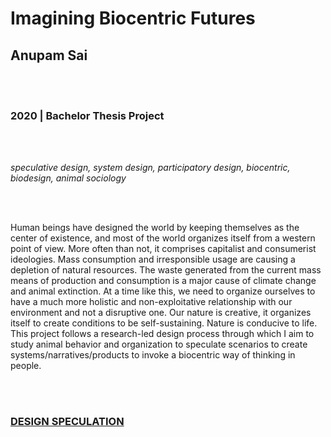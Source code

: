 # Imagining Biocentric Futures
## Anupam Sai

<br/><br/>

### 2020 | Bachelor Thesis Project

<br/><br/>

*speculative design, system design, participatory design, biocentric, biodesign, animal sociology*

<br/><br/>

Human beings have designed the world by keeping themselves as the center of existence, and most of the world organizes itself from a western point of view. More often than not, it comprises capitalist and consumerist ideologies. Mass consumption and irresponsible usage are causing a depletion of natural resources. The waste generated from the current mass means of production and consumption is a major cause of climate change and animal extinction.
At a time like this, we need to organize ourselves to have a much more holistic and non-exploitative relationship with our environment and not a disruptive one. Our nature is creative, it organizes itself to create conditions to be self-sustaining. Nature is conducive to life.
This project follows a research-led design process through which I aim to study animal behavior and organization to speculate scenarios to create systems/narratives/products to invoke a biocentric way of thinking in people.

<br/><br/>

### [DESIGN SPECULATION](/research-groups/design-speculation)
